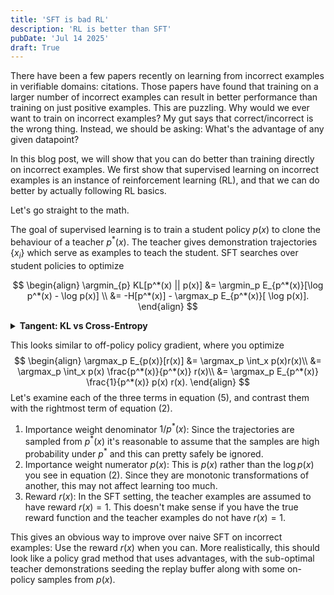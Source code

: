 ```yaml
---
title: 'SFT is bad RL'
description: 'RL is better than SFT'
pubDate: 'Jul 14 2025'
draft: True
---
```


There have been a few papers recently on learning from incorrect examples in verifiable domains: citations.
Those papers have found that training on a larger number of incorrect examples can result in better performance than training on just positive examples.
This are puzzling. Why would we ever want to train on incorrect examples?
My gut says that correct/incorrect is the wrong thing. Instead, we should be asking: What's the advantage of any given datapoint?

In this blog post, we will show that you can do better than training directly on incorrect examples.
We first show that supervised learning on incorrect examples is an instance of reinforcement learning (RL),
and that we can do better by actually following RL basics.

Let's go straight to the math.

The goal of supervised learning is to train a student policy $p(x)$ to clone the behaviour of a teacher $p^*(x)$.
The teacher gives demonstration trajectories $\{x_i\}$ which serve as examples to teach the student.
SFT searches over student policies to optimize

$$
\begin{align}
\argmin_{p} KL[p^*(x) || p(x)]
&= \argmin_p E_{p^*(x)}[\log p^*(x) - \log p(x)] \\
&= -H[p^*(x)] - \argmax_p E_{p^*(x)}[ \log p(x)].
\end{align}
$$

<details class="highlights">
<summary><b>Tangent: KL vs Cross-Entropy</b></summary>
<div style="padding-top: 10px;">
The differences between equation (1) and (2) are interesting.
We used to normally only see (2) in traditional ML, where we were learning from Human teachers.
We usually do not have access to calibrated probabilities of human demonstrations.
But nowadays, we have actually have a lot of teacher models in the form of open weight LLMs, letting us optimize (1).
Utilizing teacher probabilities might help with training sample complexity.
Imagine what the optimal student policy looks like for each equation when you only have a single example from the teacher.
</div>
</details>

This looks similar to off-policy policy gradient, where you optimize
$$
\begin{align}
\argmax_p E_{p(x)}[r(x)]
&= \argmax_p \int_x p(x)r(x)\\
&= \argmax_p \int_x p(x) \frac{p^*(x)}{p^*(x)} r(x)\\
&= \argmax_p E_{p^*(x)} \frac{1}{p^*(x)} p(x) r(x).
\end{align}
$$
Let's examine each of the three terms in equation (5), and contrast them with the rightmost term of equation (2).
1. Importance weight denominator $1/p^*(x)$: Since the trajectories are sampled from $p^*(x)$ it's reasonable to assume that the samples are high probability under $p^*$ and this can pretty safely be ignored.
2. Importance weight numerator $p(x)$: This is $p(x)$ rather than the $\log p(x)$ you see in equation (2). Since they are monotonic transformations of another, this may not affect learning too much.
3. Reward $r(x)$: In the SFT setting, the teacher examples are assumed to have reward $r(x)=1$. This doesn't make sense if you have the true reward function and the teacher examples do not have $r(x)=1$.

This gives an obvious way to improve over naive SFT on incorrect examples: Use the reward $r(x)$ when you can.
More realistically, this should look like a policy grad method that uses advantages, with the sub-optimal teacher
demonstrations seeding the replay buffer along with some on-policy samples from $p(x)$.
